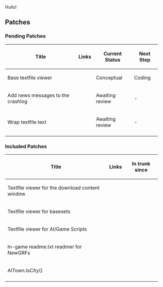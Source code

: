 Hullo!

== Patches ==

=== Pending Patches ===

{| class="wikitable"
|-
! Title !! Links !! Current Status !! Next Step
|-
| Base textfile viewer
 || {{en/Forum|forum thread|topic=59307}}
 || Conceptual
 || Coding
|-
| Add news messages to the crashlog
 || {{en/Flyspray|5722}}
 || Awaiting review
 || -
|-
|  Wrap textfile text
 || {{en/Flyspray|5748}}
 || Awaiting review
 || -
|-
|}

=== Included Patches ===
{| class="wikitable"
|-
! Title !! Links !! In trunk since
|-
| Textfile viewer for the download content window
 || {{en/Flyspray|5236}}
 || {{en/Development/Design Drafts/Revision|24488}}
|-
| Textfile viewer for basesets
 || {{en/Flyspray|5099}}
 || {{en/Development/Design Drafts/Revision|24037}}
|-
| Textfile viewer for AI/Game Scripts
 || {{en/Flyspray|5047}}
 || {{en/Development/Design Drafts/Revision|23936}}
|-
| In-game readme.txt readmer for NewGRFs
 || {{en/Flyspray|4780}}
 || {{en/Development/Design Drafts/Revision|23178}}
|-
| AITown.IsCity()
 || {{en/Forum|forum thread|post=921486}}
 || {{en/Development/Design Drafts/Revision|21654}}
|-
|}